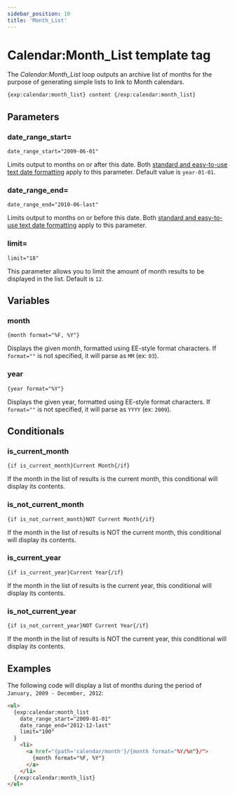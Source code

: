```yaml
---
sidebar_position: 10
title: 'Month_List'
---
```


# Calendar:Month_List template tag

The _Calendar:Month_List_ loop outputs an archive list of months for the purpose of generating simple lists to link to Month calendars.

```html showLineNumbers
{exp:calendar:month_list} content {/exp:calendar:month_list}
```

## Parameters

### date_range_start=

`date_range_start="2009-06-01"`

Limits output to months on or after this date. Both [standard and easy-to-use text date formatting](../guides/date-formatting.mdx) apply to this parameter. Default value is `year-01-01`.

### date_range_end=

`date_range_end="2010-06-last"`

Limits output to months on or before this date. Both [standard and easy-to-use text date formatting](../guides/date-formatting.mdx) apply to this parameter.

### limit=

`limit="18"`

This parameter allows you to limit the amount of month results to be displayed in the list. Default is `12`.

## Variables

### month

`{month format="%F, %Y"}`

Displays the given month, formatted using EE-style format characters. If `format=""` is not specified, it will parse as `MM` (ex: `03`).

### year

`{year format="%Y"}`

Displays the given year, formatted using EE-style format characters. If `format=""` is not specified, it will parse as `YYYY` (ex: `2009`).

## Conditionals

### is_current_month

`{if is_current_month}Current Month{/if}`

If the month in the list of results is the current month, this conditional will display its contents.

### is_not_current_month

`{if is_not_current_month}NOT Current Month{/if}`

If the month in the list of results is NOT the current month, this conditional will display its contents.

### is_current_year

`{if is_current_year}Current Year{/if}`

If the month in the list of results is the current year, this conditional will display its contents.

### is_not_current_year

`{if is_not_current_year}NOT Current Year{/if}`

If the month in the list of results is NOT the current year, this conditional will display its contents.

## Examples

The following code will display a list of months during the period of `January, 2009 - December, 2012`:

```html showLineNumbers
<ul>
  {exp:calendar:month_list
    date_range_start="2009-01-01"
    date_range_end="2012-12-last"
    limit="100"
  }
    <li>
      <a href="{path='calendar/month'}/{month format="%Y/%m"}/">
        {month format="%F, %Y"}
      </a>
    </li>
  {/exp:calendar:month_list}
</ul>
```
